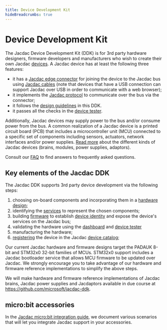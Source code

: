 ```yaml
---
title: Device Development Kit
hideBreadcrumbs: true
---
```


# Device Development Kit

The Jacdac Device Development Kit (DDK) is for 3rd party hardware designers, firmware developers and manufacturers who wish to create their own Jacdac [devices](/devices). A Jacdac device has at least the following three features:

-   it has a [Jacdac edge connector](/ddk/design#pcb-edge-connector) for joining the device to the Jacdac bus
    using [Jacdac cables](/ddk/design#cable-connectors-and-assemblies) (note that devices that have a USB connection can support Jacdac over USB in order to communicate with a web browser);
-   it implements the [Jacdac protocol](/reference/protocol/) to communicate over the bus via the connector;
-   it follows the [design guidelines](/ddk/design/) in this DDK.
-   it passes all the checks in the [device tester](/tools/device-tester/).

Additionally, Jacdac devices may supply power to the bus and/or consume power from the bus. A common realization of a Jacdac device is a printed circuit board (PCB) that includes a microcontroller unit (MCU) connected to a specific set of components including sensors, actuators, network interfaces and/or power supplies. [Read more](/overview/clientserver) about the different kinds of Jacdac devices (brains, modules, power supplies, adaptors).

Consult our [FAQ](/ddk/faq) to find answers to frequently asked questions.

## Key elements of the Jacdac DDK

The Jacdac DDK supports 3rd party device development via the following steps:

1. choosing on-board components and incorporating them in a [hardware design](/ddk/design);
2. identifying the [services](/services/) to represent the chosen components;
3. building [firmware](/ddk/firmware/) to establish [device identity](/reference#device-identification) and
   expose the device's services on the Jacdac bus;
4. validating the hardware using the [dashboard](/dashboard) and [device tester](/tools/device-tester)
5. manufacturing the hardware;
6. [registering](/tools/device-registration) the device in the Jacdac [device catalog](/devices);

Our current Jacdac hardware and firmware designs target the PADAUK 8-bit and STM32x0 32-bit families of MCUs.
STM32x0 support includes a Jacdac bootloader service that allows MCU firmware to be updated over Jacdac.
We strongly encourage you to take advantage of our hardware and firmware reference implementations to simplify the above steps.

We will make hardware and firmware reference implementations of Jacdac brains,
Jacdac power supplies and Jacdaptors available in due course
at https://github.com/microsoft/jacdac-ddk.

## micro:bit accessories

In the [Jacdac micro:bit integration guide](/ddk/microbit), we document various scenarios that will let you integrate Jacdac support in your accessories.
